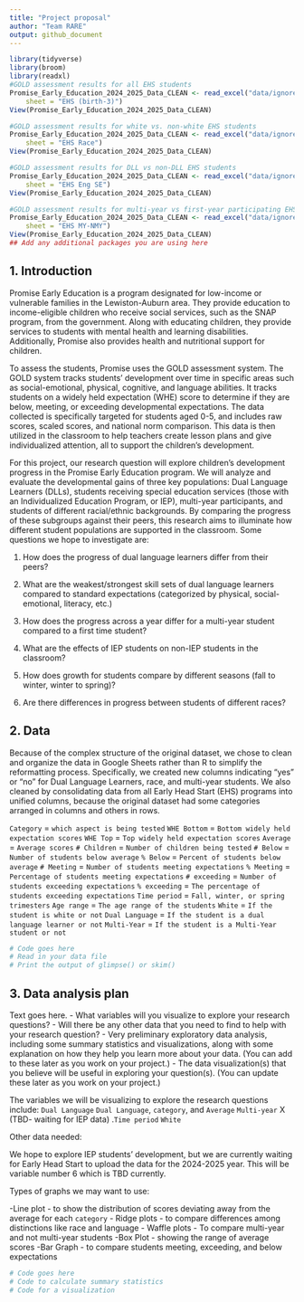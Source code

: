 ```yaml
---
title: "Project proposal"
author: "Team RARE"
output: github_document
---
```


```r
library(tidyverse)
library(broom)
library(readxl)
#GOLD assessment results for all EHS students
Promise_Early_Education_2024_2025_Data_CLEAN <- read_excel("data/ignore/Promise Early Education 2024-2025 Data- CLEAN.xlsx", 
    sheet = "EHS (birth-3)")
View(Promise_Early_Education_2024_2025_Data_CLEAN)

#GOLD assessment results for white vs. non-white EHS students
Promise_Early_Education_2024_2025_Data_CLEAN <- read_excel("data/ignore/Promise Early Education 2024-2025 Data- CLEAN.xlsx", 
    sheet = "EHS Race")
View(Promise_Early_Education_2024_2025_Data_CLEAN)

#GOLD assessment results for DLL vs non-DLL EHS students
Promise_Early_Education_2024_2025_Data_CLEAN <- read_excel("data/ignore/Promise Early Education 2024-2025 Data- CLEAN.xlsx", 
    sheet = "EHS Eng SE")
View(Promise_Early_Education_2024_2025_Data_CLEAN)

#GOLD assessment results for multi-year vs first-year participating EHS students
Promise_Early_Education_2024_2025_Data_CLEAN <- read_excel("data/ignore/Promise Early Education 2024-2025 Data- CLEAN.xlsx", 
    sheet = "EHS MY-NMY")
View(Promise_Early_Education_2024_2025_Data_CLEAN)
## Add any additional packages you are using here
```

## 1. Introduction

Promise Early Education is a program designated for low-income or vulnerable families in the Lewiston-Auburn area. They provide education to income-eligible children who receive social services, such as the SNAP program, from the government. Along with educating children, they provide services to students with mental health and learning disabilities. Additionally, Promise also provides health and nutritional support for children. 

To assess the students, Promise uses the GOLD assessment system. The GOLD system tracks students' development over time in specific areas such as social-emotional, physical, cognitive, and language abilities. It tracks students on a widely held expectation (WHE) score to determine if they are below, meeting, or exceeding developmental expectations. The data collected is specifically targeted for students aged 0-5, and includes raw scores, scaled scores, and national norm comparison. This data is then utilized in the classroom to help teachers create lesson plans and give individualized attention, all to support the children’s development. 

For this project, our research question will explore children's development progress in the Promise Early Education program. We will analyze and evaluate the developmental gains of three key populations: Dual Language Learners (DLLs), students receiving special education services (those with an Individualized Education Program, or IEP), multi-year participants, and students of different racial/ethnic backgrounds. By comparing the progress of these subgroups against their peers, this research aims to illuminate how different student populations are supported in the classroom. Some questions we hope to investigate are: 

1. How does the progress of dual language learners differ from their peers?

2. What are the weakest/strongest skill sets of dual language learners compared to standard expectations (categorized by physical, social-emotional, literacy, etc.)

3. How does the progress across a year differ for a multi-year student compared to a first time student?

4. What are the effects of IEP students on non-IEP students in the classroom?

5. How does growth for students compare by different seasons (fall to winter, winter to spring)? 

6. Are there differences in progress between students of different races?



## 2. Data

Because of the complex structure of the original dataset, we chose to clean and organize the data in Google Sheets rather than R to simplify the reformatting process. Specifically, we created new columns indicating “yes” or “no” for Dual Language Learners, race, and multi-year students. We also cleaned by consolidating data from all Early Head Start (EHS) programs into unified columns, because the original dataset had some categories arranged in columns and others in rows.


`Category` = `which aspect is being tested` 
`WHE Bottom` = `Bottom widely held expectation scores`
`WHE Top` = `Top widely held expectation scores` 
`Average` = `Average scores` 
`# Children` = `Number of children being tested` 
`# Below` = `Number of students below average`
`% Below` = `Percent of students below average`
`# Meeting` = `Number of students meeting expectations` 
`% Meeting` = `Percentage of students meeting expectations` 
` # exceeding` = `Number of students exceeding expectations` 
`% exceeding` = `The percentage of students exceeding expectations`
`Time period` = `Fall, winter, or spring trimesters` 
`Age range` = `The age range of the students` 
`White` = `If the student is white or not`
`Dual Language` = `If the student is a dual language learner or not` 
`Multi-Year` = `If the student is a Multi-Year student or not` 


```r
# Code goes here
# Read in your data file
# Print the output of glimpse() or skim()
```

## 3. Data analysis plan

Text goes here.
- What variables will you visualize to explore your research questions?
- Will there be any other data that you need to find to help with your research question?
- Very preliminary exploratory data analysis, including some summary statistics and visualizations, along with some explanation on how they help you learn more about your data. (You can add to these later as you work on your project.)
- The data visualization(s) that you believe will be useful in exploring your question(s). (You can update these later as you work on your project.)

The variables we will be visualizing to explore the research questions include:
`Dual Language`
`Dual Language`, `category`, and `Average`
`Multi-year`
X (TBD- waiting for IEP data)
.`Time period` 
`White`

Other data needed:

We hope to explore IEP students' development, but we are currently waiting for Early Head Start to upload the data for the 2024-2025 year. This will be variable number 6 which is TBD currently. 

Types of graphs we may want to use:

-Line plot - to show the distribution of scores deviating away from the average for each `category`
- Ridge plots - to compare differences among distinctions like race and language
- Waffle plots - To compare multi-year and not multi-year students 
-Box Plot - showing the range of average scores
-Bar Graph - to compare students meeting, exceeding, and below expectations 



```r
# Code goes here
# Code to calculate summary statistics
# Code for a visualization
```
